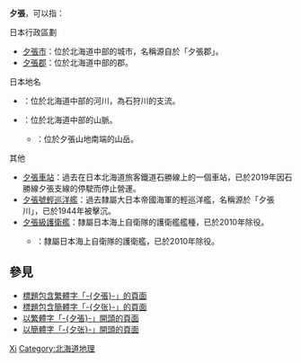 '''夕張'''，可以指：

; 日本行政區劃
* [[夕張市|夕張市]]：位於北海道中部的城市，名稱源自於「夕張郡」。
* [[夕張郡|夕張郡]]：位於北海道中部的郡。

; 日本地名 
* {{Tsl|ja|夕張川}}：位於北海道中部的河川，為石狩川的支流。
* {{Tsl|ja|夕張山地}}：位於北海道中部的山脈。
** {{Tsl|ja|夕張岳}}：位於夕張山地南端的山岳。

; 其他
* [[夕張車站|夕張車站]]：過去在日本北海道旅客鐵道石勝線上的一個車站，已於2019年因石勝線夕張支線的停駛而停止營運。
* [[夕張號輕巡洋艦|夕張號輕巡洋艦]]：過去隸屬大日本帝國海軍的輕巡洋艦，名稱源於「夕張川」，已於1944年被擊沉。
* [[夕張級護衛艦|夕張級護衛艦]]：隸屬日本海上自衛隊的護衛艦艦種，已於2010年除役。
** {{Tsl|ja|ゆうばり (護衛艦)|夕張號護衛艦}}：隸屬日本海上自衛隊的護衛艦，已於2010年除役。

== 參見 ==
* [[Special:Search/intitle:"夕張"|標題包含繁體字「-{夕張}-」的頁面]]
* [[Special:Search/intitle:"夕张"|標題包含簡體字「-{夕张}-」的頁面]]
* [[Special:Prefixindex/夕張|以繁體字「-{夕張}-」開頭的頁面]]
* [[Special:Prefixindex/夕张|以簡體字「-{夕张}-」開頭的頁面]]

{{Disambiguation|Cat=二字日本相關消歧義|Xi}}

{{DEFAULTSORT:Yubari}}
[[Category:二字日本地名消歧義|Xi]]
[[Category:北海道地理|Category:北海道地理]]